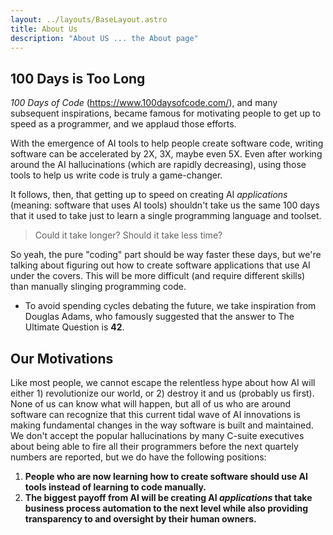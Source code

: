 ```yaml
---
layout: ../layouts/BaseLayout.astro
title: About Us
description: "About US ... the About page"
---
```

## 100 Days is Too Long

_100 Days of Code_ (https://www.100daysofcode.com/), and many subsequent inspirations, became famous 
for motivating people to get up to speed as a programmer,
and we applaud those efforts.

With the emergence of AI tools to help people create software code, writing software can
be accelerated by 2X, 3X, maybe even 5X. Even after working around the AI hallucinations (which
are rapidly decreasing), using those tools to help us write code is truly a game-changer.

It follows, then, that getting up to speed on creating AI _applications_ (meaning: software that
uses AI tools) shouldn't take us the same 100 days that it used to take just to learn a single
programming language and toolset.

> Could it take longer? Should it take less time? 

So yeah, the pure "coding" part should be way faster these days, but we're talking about figuring
out how to create software applications that use AI under the covers. This will be more difficult (and require different skills) than manually slinging programming 
code.
- To avoid spending cycles debating the future, we take inspiration from Douglas Adams, 
who famously suggested that the answer to The Ultimate Question is **42**.

## Our Motivations

Like most people, we cannot escape the relentless hype about how AI will either 1) revolutionize
our world, or 2) destroy it and us (probably us first). None of us can know what will happen, but
all of us who are around software can recognize that this current tidal wave of AI innovations is making 
fundamental changes in the way software is built and maintained. We don't accept the popular hallucinations
by many C-suite executives about being able to fire all their programmers before the next quartely 
numbers are reported, but we do have the following positions:

1. **People who are now learning how to create software should use AI tools instead of learning to code manually.**
1. **The biggest payoff from AI will be creating AI _applications_ that take business process automation to the next level
 while also providing transparency to and oversight by their human owners.**

